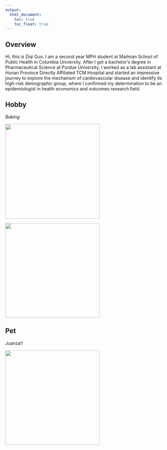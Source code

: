 ```yaml
---
output: 
  html_document:
    toc: true
    toc_float: true
---
```


## **Overview**
Hi, this is Ziqi Guo. I am a second year MPH student at Mailman School of Public Health in Columbia University. After I got a bachelor’s degree in Pharmaceutical Science at Purdue University, I worked as a lab assistant at Hunan Province Directly
Affiliated TCM Hospital and started an impressive journey to explore the mechanism of
cardiovascular disease and identify its high-risk demographic group, where I confirmed my
determination to be an epidemiologist in health economics and outcomes research field.


## **Hobby**
*Baking* 

<img src="images/baking1.jpg" style="width: 300px; height: auto;">


<img src="images/baking2.jpg" style="width: 300px; height: auto;">

## **Pet**
Juanza!!

<img src="images/juan.jpg" style="width: 300px; height: auto;">



